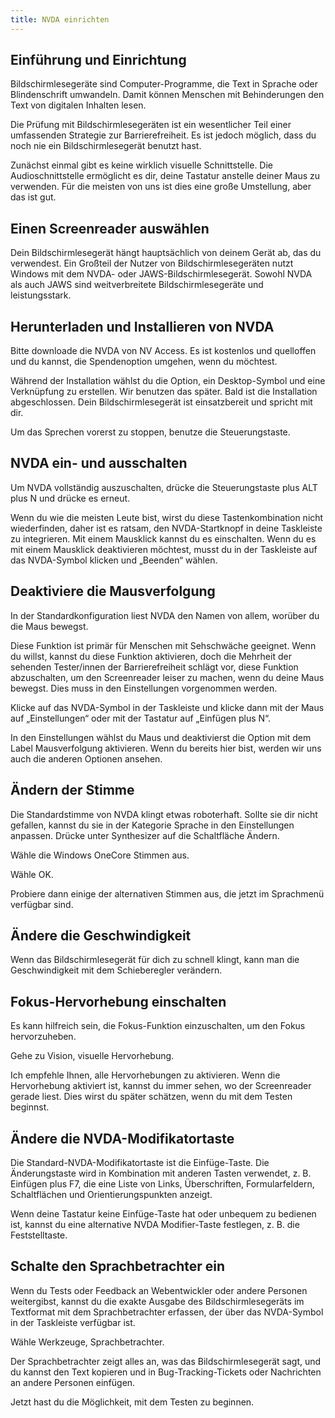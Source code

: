 ```yaml
---
title: NVDA einrichten
---
```


## Einführung und Einrichtung

Bildschirmlesegeräte sind Computer-Programme, die Text in Sprache oder Blindenschrift umwandeln. Damit können Menschen mit
Behinderungen den Text von digitalen Inhalten lesen.

Die Prüfung mit Bildschirmlesegeräten ist ein wesentlicher Teil einer umfassenden Strategie zur Barrierefreiheit. Es ist jedoch
möglich, dass du noch nie ein Bildschirmlesegerät benutzt hast.

Zunächst einmal gibt es keine wirklich visuelle Schnittstelle. Die Audioschnittstelle ermöglicht es dir, deine Tastatur anstelle
deiner Maus zu verwenden. Für die meisten von uns ist dies eine große Umstellung, aber das ist gut.

## Einen Screenreader auswählen

Dein Bildschirmlesegerät hängt hauptsächlich von deinem Gerät ab, das du verwendest. Ein Großteil der Nutzer von
Bildschirmlesegeräten nutzt Windows mit dem NVDA- oder JAWS-Bildschirmlesegerät. Sowohl NVDA als auch JAWS sind
weitverbreitete Bildschirmlesegeräte und leistungsstark.

## Herunterladen und Installieren von NVDA

Bitte downloade die NVDA von NV Access. Es ist kostenlos und quelloffen und du kannst, die Spendenoption umgehen, wenn du
möchtest.

Während der Installation wählst du die Option, ein Desktop-Symbol und eine Verknüpfung zu erstellen. Wir benutzen das
später. Bald ist die Installation abgeschlossen. Dein Bildschirmlesegerät ist einsatzbereit und spricht mit dir.

Um das Sprechen vorerst zu stoppen, benutze die Steuerungstaste.

## NVDA ein- und ausschalten

Um NVDA vollständig auszuschalten, drücke die Steuerungstaste plus ALT plus N und drücke es erneut.

Wenn du wie die meisten Leute bist, wirst du diese Tastenkombination nicht wiederfinden, daher ist es ratsam,
den NVDA-Startknopf in deine Taskleiste zu integrieren. Mit einem Mausklick kannst du es einschalten. Wenn du es mit
einem Mausklick deaktivieren möchtest, musst du in der Taskleiste auf das NVDA-Symbol klicken und „Beenden“ wählen.

## Deaktiviere die Mausverfolgung

In der Standardkonfiguration liest NVDA den Namen von allem, worüber du die Maus bewegst.

Diese Funktion ist primär für Menschen mit Sehschwäche geeignet. Wenn du willst, kannst du diese Funktion aktivieren,
doch die Mehrheit der sehenden Tester/innen der Barrierefreiheit schlägt vor, diese Funktion abzuschalten, um den
Screenreader leiser zu machen, wenn du deine Maus bewegst. Dies muss in den Einstellungen vorgenommen werden.

Klicke auf das NVDA-Symbol in der Taskleiste und klicke dann mit der Maus auf „Einstellungen“ oder mit der Tastatur
auf „Einfügen plus N“.

In den Einstellungen wählst du Maus und deaktivierst die Option mit dem Label Mausverfolgung aktivieren. Wenn du bereits
hier bist, werden wir uns auch die anderen Optionen ansehen.

## Ändern der Stimme

Die Standardstimme von NVDA klingt etwas roboterhaft. Sollte sie dir nicht gefallen, kannst du sie in der Kategorie Sprache
in den Einstellungen anpassen. Drücke unter Synthesizer auf die Schaltfläche Ändern.

Wähle die Windows OneCore Stimmen aus.

Wähle OK.

Probiere dann einige der alternativen Stimmen aus, die jetzt im Sprachmenü verfügbar sind.

## Ändere die Geschwindigkeit

Wenn das Bildschirmlesegerät für dich zu schnell klingt, kann man die Geschwindigkeit mit dem Schieberegler verändern.

## Fokus-Hervorhebung einschalten

Es kann hilfreich sein, die Fokus-Funktion einzuschalten, um den Fokus hervorzuheben.

Gehe zu Vision, visuelle Hervorhebung.

Ich empfehle Ihnen, alle Hervorhebungen zu aktivieren. Wenn die Hervorhebung aktiviert ist, kannst du immer sehen, wo
der Screenreader gerade liest. Dies wirst du später schätzen, wenn du mit dem Testen beginnst.

## Ändere die NVDA-Modifikatortaste

Die Standard-NVDA-Modifikatortaste ist die Einfüge-Taste. Die Änderungstaste wird in Kombination mit anderen Tasten
verwendet, z. B. Einfügen plus F7, die eine Liste von Links, Überschriften, Formularfeldern, Schaltflächen und
Orientierungspunkten anzeigt.

Wenn deine Tastatur keine Einfüge-Taste hat oder unbequem zu bedienen ist, kannst du eine alternative NVDA Modifier-Taste
festlegen, z. B. die Feststelltaste.

## Schalte den Sprachbetrachter ein

Wenn du Tests oder Feedback an Webentwickler oder andere Personen weitergibst, kannst du die exakte Ausgabe des
Bildschirmlesegeräts im Textformat mit dem Sprachbetrachter erfassen, der über das NVDA-Symbol in der Taskleiste verfügbar ist.

Wähle Werkzeuge, Sprachbetrachter.

Der Sprachbetrachter zeigt alles an, was das Bildschirmlesegerät sagt, und du kannst den Text kopieren und in
Bug-Tracking-Tickets oder Nachrichten an andere Personen einfügen.

Jetzt hast du die Möglichkeit, mit dem Testen zu beginnen.
